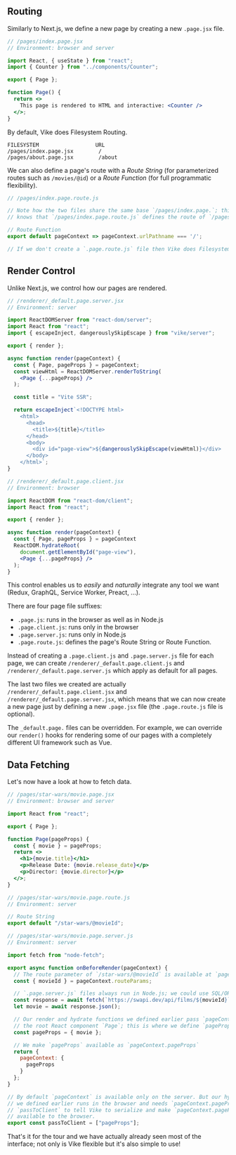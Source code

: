 
## Routing

Similarly to Next.js,
we define a new page by creating a new `.page.jsx` file.

```jsx
// /pages/index.page.jsx
// Environment: browser and server

import React, { useState } from "react";
import { Counter } from "../components/Counter";

export { Page };

function Page() {
  return <>
    This page is rendered to HTML and interactive: <Counter />
  </>;
}
```

By default, Vike does Filesystem Routing.
```
FILESYSTEM                  URL
/pages/index.page.jsx        /
/pages/about.page.jsx        /about
```

We can also define a page's route with a *Route String* (for parameterized routes such as `/movies/@id`) or a *Route Function* (for full programmatic flexibility).

```js
// /pages/index.page.route.js

// Note how the two files share the same base `/pages/index.page.`; this is how Vike
// knows that `/pages/index.page.route.js` defines the route of `/pages/index.page.jsx`.

// Route Function
export default pageContext => pageContext.urlPathname === '/';

// If we don't create a `.page.route.js` file then Vike does Filesystem Routing
```


## Render Control

Unlike Next.js, we control how our pages are rendered.

```jsx
// /renderer/_default.page.server.jsx
// Environment: server

import ReactDOMServer from "react-dom/server";
import React from "react";
import { escapeInject, dangerouslySkipEscape } from "vike/server";

export { render };

async function render(pageContext) {
  const { Page, pageProps } = pageContext;
  const viewHtml = ReactDOMServer.renderToString(
    <Page {...pageProps} />
  );

  const title = "Vite SSR";

  return escapeInject`<!DOCTYPE html>
    <html>
      <head>
        <title>${title}</title>
      </head>
      <body>
        <div id="page-view">${dangerouslySkipEscape(viewHtml)}</div>
      </body>
    </html>`;
}
```
```jsx
// /renderer/_default.page.client.jsx
// Environment: browser

import ReactDOM from "react-dom/client";
import React from "react";

export { render };

async function render(pageContext) {
  const { Page, pageProps } = pageContext
  ReactDOM.hydrateRoot(
    document.getElementById("page-view"),
    <Page {...pageProps} />
  );
}
```

This control enables us to *easily* and *naturally* integrate any tool we want (Redux, GraphQL, Service Worker, Preact, ...).

There are four page file suffixes:
 - `.page.js`: runs in the browser as well as in Node.js
 - `.page.client.js`: runs only in the browser
 - `.page.server.js`: runs only in Node.js
 - `.page.route.js`: defines the page's Route String or Route Function.

Instead of creating a `.page.client.js` and `.page.server.js` file for each page,
we can create `/renderer/_default.page.client.js` and `/renderer/_default.page.server.js` which apply as default for all pages.

The last two files we created are actually `/renderer/_default.page.client.jsx` and `/renderer/_default.page.server.jsx`,
which means that we can now create a new page just by defining a new `.page.jsx` file (the `.page.route.js` file is optional).

The `_default.page.` files can be overridden. For example, we can override our `render()` hooks for rendering some of our pages with a completely different UI framework such as Vue.


## Data Fetching

Let's now have a look at how to fetch data.

```jsx
// /pages/star-wars/movie.page.jsx
// Environment: browser and server

import React from "react";

export { Page };

function Page(pageProps) {
  const { movie } = pageProps;
  return <>
    <h1>{movie.title}</h1>
    <p>Release Date: {movie.release_date}</p>
    <p>Director: {movie.director}</p>
  </>;
}
```
```js
// /pages/star-wars/movie.page.route.js
// Environment: server

// Route String
export default "/star-wars/@movieId";
```
```js
// /pages/star-wars/movie.page.server.js
// Environment: server

import fetch from "node-fetch";

export async function onBeforeRender(pageContext) {
  // The route parameter of `/star-wars/@movieId` is available at `pageContext.routeParams`
  const { movieId } = pageContext.routeParams;

  // `.page.server.js` files always run in Node.js; we could use SQL/ORM queries here.
  const response = await fetch(`https://swapi.dev/api/films/${movieId}`);
  let movie = await response.json();

  // Our render and hydrate functions we defined earlier pass `pageContext.pageProps` to
  // the root React component `Page`; this is where we define `pageProps`.
  const pageProps = { movie };

  // We make `pageProps` available as `pageContext.pageProps`
  return {
    pageContext: {
      pageProps
    }
  };
}

// By default `pageContext` is available only on the server. But our hydrate function
// we defined earlier runs in the browser and needs `pageContext.pageProps`; we use
// `passToClient` to tell Vike to serialize and make `pageContext.pageProps`
// available to the browser.
export const passToClient = ["pageProps"];
```

That's it for the tour and we have actually already seen most of the interface;
not only is Vike flexible but it's also simple to use!

<ScaffoldCallToActionTour />

